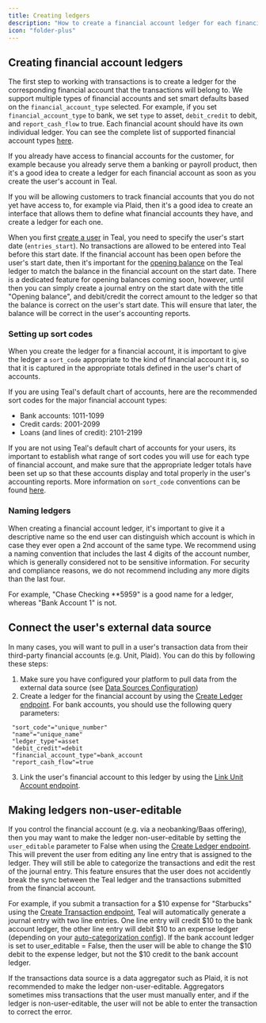```yaml
---
title: Creating ledgers
description: "How to create a financial account ledger for each financial account."
icon: "folder-plus"
---
```


## Creating financial account ledgers

The first step to working with transactions is to create a ledger for the corresponding financial 
account that the transactions will belong to. We support multiple types of financial accounts and 
set smart defaults based on the `financial_account_type` selected. For example, if you set 
`financial_account_type` to bank, we set `type` to asset, `debit_credit` to debit, and 
`report_cash_flow` to true. Each financial acount should have its own individual ledger. You can see the 
complete list of supported financial account types [here](/api-reference/ledgers/create_ledger).

If you already have access to financial accounts for the customer, for example because you already 
serve them a banking or payroll product, then it's a good idea to create a ledger for each financial 
account as soon as you create the user's account in Teal.

If you will be allowing customers to track financial accounts that you do not yet have access 
to, for example via Plaid, then it's a good idea to create an interface that allows them 
to define what financial accounts they have, and create a ledger for each one.

When you first [create a user](/api-reference/users/create_user) in Teal, you need to specify the user's start date (`entries_start`). No 
transactions are allowed to be entered into Teal before this start date. If the financial 
account has been open before the user's start date, then it's important for the 
[opening balance](/transactions/opening_balances) on the Teal ledger to match the balance 
in the financial account on the start date. There is a dedicated feature for opening balances 
coming soon, however, until then you can simply create a journal entry on the start date with 
the title "Opening balance", and debit/credit the correct amount to the ledger so that the 
balance is correct on the user's start date. This will ensure that later, the balance will 
be correct in the user's accounting reports.

### Setting up sort codes

When you create the ledger for a financial account, it is important to give the ledger 
a `sort_code` appropriate to the kind of financial account it is, so that it is captured in 
the appropriate totals defined in the user's chart of accounts.

If you are using Teal's default chart of accounts, here are the recommended sort codes for the 
major financial account types:

- Bank accounts: 1011-1099
- Credit cards: 2001-2099
- Loans (and lines of credit): 2101-2199

If you are not using Teal's default chart of accounts for your users, its important to 
establish what range of sort codes you will use for each type of financial account, and 
make sure that the appropriate ledger totals have been set up so that these accounts display 
and total properly in the user's accounting reports. More information on `sort_code` 
conventions can be found [here](configuration/chart_of_accounts_config#sort-code-conventions). 

### Naming ledgers

When creating a financial account ledger, it's important to give it a descriptive name so 
the end user can distinguish which account is which in case they ever open a 2nd account 
of the same type. We recommend using a naming convention that includes the last 4 digits 
of the account number, which is generally considered not to be sensitive information. For 
security and compliance reasons, we do not recommend including any more digits than the last four.

For example, "Chase Checking \*\*5959" is a good name for a ledger, whereas "Bank Account 1" is not.

## Connect the user's external data source

In many cases, you will want to pull in a user's transaction data from their third-party 
financial accounts (e.g. Unit, Plaid). You can do this by following these steps:

1. Make sure you have configured your platform to pull data from the external data 
source (see [Data Sources Configuration](/configuration/data_sources_config))
2. Create a ledger for the financial account by using the 
[Create Ledger endpoint](/api-reference/ledgers/create_ledger). For bank accounts, you 
should use the following query parameters:

```
 "sort_code"="unique_number"
 "name"="unique_name"
 "ledger_type"=asset
 "debit_credit"=debit
 "financial_account_type"=bank_account
 "report_cash_flow"=true
```

3. Link the user's financial account to this ledger by using the [Link Unit Account endpoint](/api-reference/transaction_sources/link_unit_account).

## Making ledgers non-user-editable

If you control the financial account (e.g. via a neobanking/Baas offering), then you may 
want to make the ledger non-user-editable by setting the `user_editable` parameter to False 
when using the [Create Ledger endpoint](/api-reference/ledgers/create_ledger). This will 
prevent the user from editing any line entry that is assigned to the ledger. They will still 
be able to categorize the transactions and edit the rest of the journal entry. This feature 
ensures that the user does not accidently break the sync between the Teal ledger and the 
transactions submitted from the financial account.

For example, if you submit a transaction for a \$10 expense for "Starbucks" using the 
[Create Transaction endpoint](/transactions/submitting), Teal will automatically generate a 
journal entry with two line entries. One line entry will credit \$10 to the bank account ledger, 
the other line entry will debit \$10 to an expense ledger (depending on your 
[auto-categorization config](/configuration/categorization_config)). If the bank account ledger 
is set to user_editable = False, then the user will be able to change the \$10 debit to the 
expense ledger, but not the \$10 credit to the bank account ledger.

If the transactions data source is a data aggregator such as Plaid, it is not recommended to 
make the ledger non-user-editable. Aggregators sometimes miss transactions that the user must 
manually enter, and if the ledger is non-user-editable, the user will not be able to 
enter the transaction to correct the error.
